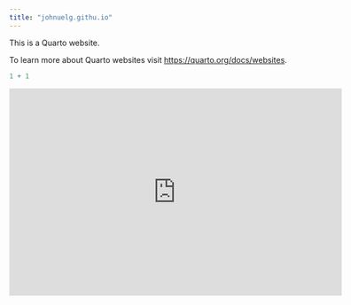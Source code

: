 ```yaml
---
title: "johnuelg.githu.io"
---
```


This is a Quarto website.

To learn more about Quarto websites visit <https://quarto.org/docs/websites>.

```r
1 + 1
```

<iframe title="ER_Dashboard" width="600" height="373.5" src="https://app.powerbi.com/view?r=eyJrIjoiNWZmMjRiNTAtZjUxYy00YTdhLWJmNWYtZmU1ZWRhM2M4MjNjIiwidCI6IjIxN2U4NzlmLWU5NmItNDA2ZS1hMzgxLWFlMDA4MDEwYWUzYyIsImMiOjl9&pageName=ReportSectionba65d0760bdc0e2c6363" frameborder="0" allowFullScreen="true"></iframe>